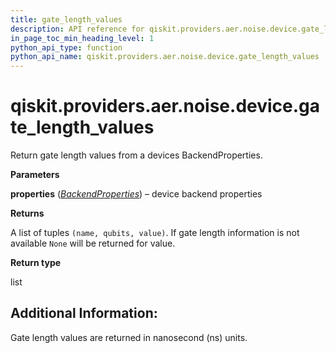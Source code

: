 ```yaml
---
title: gate_length_values
description: API reference for qiskit.providers.aer.noise.device.gate_length_values
in_page_toc_min_heading_level: 1
python_api_type: function
python_api_name: qiskit.providers.aer.noise.device.gate_length_values
---
```


# qiskit.providers.aer.noise.device.gate\_length\_values

<Function id="qiskit.providers.aer.noise.device.gate_length_values" github="https://github.com/qiskit/qiskit-aer/tree/stable/0.9/qiskit/providers/aer/noise/device/parameters.py" signature="gate_length_values(properties)">
  Return gate length values from a devices BackendProperties.

  **Parameters**

  **properties** ([*BackendProperties*](qiskit.providers.models.BackendProperties "qiskit.providers.models.BackendProperties")) – device backend properties

  **Returns**

  A list of tuples `(name, qubits, value)`. If gate length information is not available `None` will be returned for value.

  **Return type**

  list

  ## Additional Information:

  Gate length values are returned in nanosecond (ns) units.
</Function>

